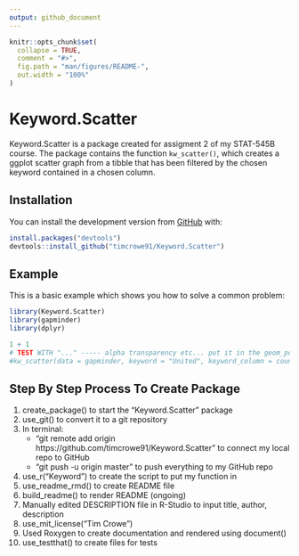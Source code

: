 ```yaml
---
output: github_document
---
```


<!-- README.md is generated from README.Rmd. Please edit that file -->

```r
knitr::opts_chunk$set(
  collapse = TRUE,
  comment = "#>",
  fig.path = "man/figures/README-",
  out.width = "100%"
)
```

# Keyword.Scatter

<!-- badges: start -->
<!-- badges: end -->

Keyword.Scatter is a package created for assigment 2 of my STAT-545B course. The package contains the function `kw_scatter()`, which creates a ggplot scatter graph from a tibble that has been filtered by the chosen keyword contained in a chosen column.

## Installation

You can install the development version from [GitHub](https://github.com/) with:

```r
install.packages("devtools")
devtools::install_github("timcrowe91/Keyword.Scatter")
```


## Example

This is a basic example which shows you how to solve a common problem:

```r
library(Keyword.Scatter)
library(gapminder)
library(dplyr)

1 + 1
# TEST WITH "..." ----- alpha transparency etc... put it in the geom_point() ?
#kw_scatter(data = gapminder, keyword = "United", keyword_column = country, x = lifeExp, y = gdpPercap)

```

## Step By Step Process To Create Package

1. create_package() to start the "Keyword.Scatter" package
2. use_git() to convert it to a git repository
3. In terminal:
    * "git remote add origin https://github.com/timcrowe91/Keyword.Scatter" to connect my local repo to GitHub
    * "git push -u origin master" to push everything to my GitHub repo
4. use_r("Keyword") to create the script to put my function in
5. use_readme_rmd() to create README file
6. build_readme() to render README (ongoing)
7. Manually edited DESCRIPTION file in R-Studio to input title, author, description
8. use_mit_license("Tim Crowe")
9. Used Roxygen to create documentation and rendered using document()
10. use_testthat() to create files for tests
